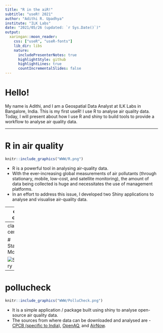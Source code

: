 ```yaml
---
title: "R in the aiR!"
subtitle: "useR! 2021"
author: "Adithi R. Upadhya"
institute: "ILK Labs"
date: "2021/05/26 (updated: `r Sys.Date()`)"
output:
  xaringan::moon_reader:
    css: ["useR", "useR-fonts"]
    lib_dir: libs
    nature:
      includePresenterNotes: true
      highlightStyle: github
      highlightLines: true
      countIncrementalSlides: false
---
```



# Hello!

My name is Adithi, and I am a Geospatial Data Analyst at ILK Labs in Bangalore, India. This is my first useR! I use R to analyse air quality data. Today, I will present about how I use R and shiny to build tools to provide a workflow to analyse air quality data.


---

# R in air quality

```r

knitr::include_graphics("WWW/R.png")


```

- R is a powerful tool in analysing air-quality data. 
- With the ever-increasing global measurements of air pollutants (through stationary, mobile, low-cost, and satellite monitoring), the amount of data being collected is huge and necessitates the use of management platforms. 
- In an effort to address this issue, I developed two Shiny applications to analyse and visualise air-quality data.

---
class: center

# Mobile Monitoring 

![MM_paper](WWW/MM.png)

.center[Apte et. al(2017)]


---
class: center

# Stationary Monitoring 

![Stationary](WWW/MM.png)



---

# pollucheck
```r

knitr::include_graphics("WWW/PolluCheck.png")


```

- It is a simple application / package built using shiny to analyse open-source air quality data.
- The sources from where data can be downloaded and analysed are - [CPCB (specific to India)](https://app.cpcbccr.com/ccr/#/caaqm-dashboard-all/caaqm-landing), [OpenAQ](https://openaq.org/#/countries/IN?_k=5ecycz), and
[AirNow](https://www.airnow.gov/international/us-embassies-and-consulates/#India).







